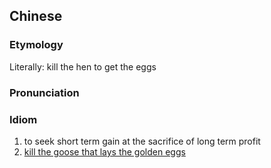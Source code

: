 {{also|杀鸡取卵}}
==Chinese==
{{zh-forms|s=杀鸡取卵}}

===Etymology===
Literally: kill the hen to get the eggs

===Pronunciation===
{{zh-pron
|m=shājīqǔluǎn
|c=saat3 gai1 ceoi2 leon2
|cat=id
}}

===Idiom===
{{zh-idiom}}

# to seek short term gain at the sacrifice of long term profit
# [[kill the goose that lays the golden eggs]]